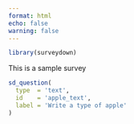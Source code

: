 ```yaml
---
format: html
echo: false
warning: false
---
```


```r
library(surveydown)
```
::: {#page_id .sd-page}

This is a sample survey

```r
sd_question(
  type  = 'text',
  id    = 'apple_text',
  label = 'Write a type of apple'
)
```

:::
